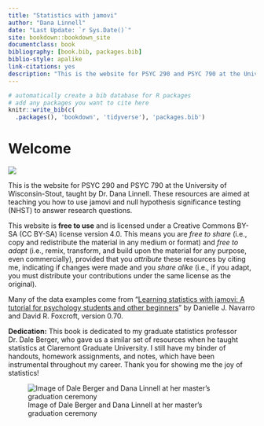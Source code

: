 ```yaml
---
title: "Statistics with jamovi"
author: "Dana Linnell"
date: "Last Update: `r Sys.Date()`"
site: bookdown::bookdown_site
documentclass: book
bibliography: [book.bib, packages.bib]
biblio-style: apalike
link-citations: yes
description: "This is the website for PSYC 290 and PSYC 790 at the University of Wisconsin-Stout, taught by Dana Linnell, PhD."
---
```


```r
# automatically create a bib database for R packages
# add any packages you want to cite here
knitr::write_bib(c(
  .packages(), 'bookdown', 'tidyverse'), 'packages.bib')
```

# Welcome {.unnumbered}

![](images/Cover.jpg)

This is the website for PSYC 290 and PSYC 790 at the University of Wisconsin-Stout, taught by Dr. Dana Linnell. These resources are aimed at teaching you how to use jamovi and null hypothesis significance testing (NHST) to answer research questions.

This website is **free to use** and is licensed under a Creative Commons BY-SA (CC BY-SA) license version 4.0. This means you are *free to share* (i.e., copy and redistribute the material in any medium or format) and *free to adapt* (i.e., remix, transform, and build upon the material for any purpose, even commercially), provided that you *attribute* these resources by citing me, indicating if changes were made and you *share alike* (i.e., if you adapt, you must distribute your contributions under the same license as the original).

Many of the data examples come from "[Learning statistics with jamovi: A tutorial for psychology students and other beginners](http://www.learnstatswithjamovi.com)" by Danielle J. Navarro and David R. Foxcroft, version 0.70.

**Dedication:** This book is dedicated to my graduate statistics professor Dr. Dale Berger, who gave us a similar set of resources when he taught statistics at Claremont Graduate University. I still have my binder of handouts, homework assignments, and notes, which have been instrumental throughout my career. Thank you for showing me the joy of statistics!

![Image of Dale Berger and Dana Linnell at her master's graduation ceremony](images/Dale.jpg)
